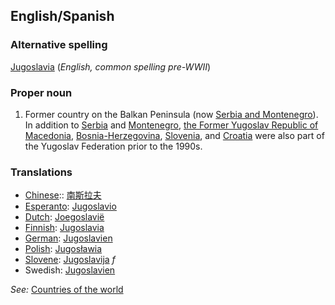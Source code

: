 ==English/Spanish==

===Alternative spelling===
[[Jugoslavia]] (''English, common spelling pre-WWII'')

===Proper noun===
# Former country on the Balkan Peninsula (now [[Serbia and Montenegro]]).  In addition to [[Serbia]] and [[Montenegro]], [[Macedonia|the Former Yugoslav Republic of Macedonia]], [[Bosnia and Herzegovina|Bosnia-Herzegovina]], [[Slovenia]], and [[Croatia]] were also part of the Yugoslav Federation prior to the 1990s.

===Translations===
*[[Chinese]]:: [[南斯拉夫]]
*[[Esperanto]]: [[Jugoslavio]]
*[[Dutch]]: [[Joegoslavië]]
*[[Finnish]]: [[Jugoslavia]]
*[[German]]: [[Jugoslavien]]
*[[Polish]]: [[Jugosławia]]
*[[Slovene]]: [[Jugoslavija]] ''f''
*Swedish: [[Jugoslavien]]

''See:'' [[Countries of the world]]